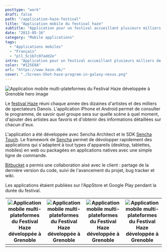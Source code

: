 ```yaml
---
posttype: "work"
draft: false
path: "/application-haze-festival"
title: "Application mobile du festival haze"
subtitle: "Application pour un festival accueillant plusieurs milliers de spectateurs au Danemark."
date: "2013-05-16"
category: "Mobile applications"
tags: 
  - "Applications mobiles"
  - "Français"
  - "pll_5c1b7c07add2e"
intro: "Application pour un festival accueillant plusieurs milliers de spectateurs au Danemark. Réalisé avec Sencha Touch et PhoneGap pour Google Play et AppStore."
color: "#125E8A"
url: "https://www.haze.dk/"
cover: "./Screen-Shot-haze-program-in-galaxy-nexus.png"
---
```


![Application mobile multi-plateformes du Festival Haze développée à Grenoble hero image](./haze_festival.jpg)

Le [festival Haze](http://www.haze.dk/) réuni chaque année des dizaines d'artistes et des milliers de spectateurs Danois. L'application iPhone et Android permet de consulter le programme, de savoir quel groupe sera sur quelle scène à quel moment, d'ajouter des artistes aux favoris et d'obtenir des informations détaillées sur chacun d'eux.

L'application a été développée avec Sencha Architect et le SDK [Sencha Touch](/pages/outils-et-frameworks#sencha-touch). Le framework de [Sencha](http://www.sencha.com/) permet de dévolopper rapidement des applications qui s'adaptent à tout types d'appareils (desktop, tablettes, mobiles) en web ou packagées en applications natives avec une simple ligne de commande.

[Bitbucket](https://bitbucket.org/) a permis une collaboration aisé avec le client : partage de la dernière version du code, suivi de l'avancement du projet, bug tracker et wiki.

Les applications étaient publiées sur l'AppStore et Google Play pendant la durée du festival.

| ![Application mobile multi-plateformes du Festival Haze développée à Grenoble](./Screen-Shot-haze-artist-list-in-galaxy-nexus.png) | ![Application mobile multi-plateformes du Festival Haze développée à Grenoble](./Screen-Shot-haze-news-in-galaxy-nexus.png) | ![Application mobile multi-plateformes du Festival Haze développée à Grenoble](./Screen-Shot-haze-artist-view-in-galaxy-nexus.png) | ![Application mobile multi-plateformes du Festival Haze développée à Grenoble](./Screen-Shot-haze-program-in-galaxy-nexus.png) |
| ------------------------------------------------------------ | ------------------------------------------------------------ | ------------------------------------------------------------ | ------------------------------------------------------------ |
|                                                              |                                                              |                                                              |                                                              |







